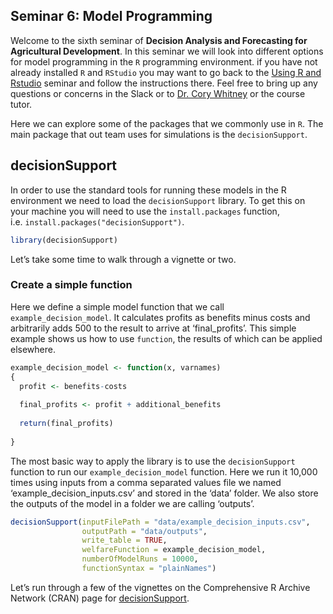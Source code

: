 ## Seminar 6: Model Programming {#model_programming} 
<!-- reference with [Model programming](#model_programming) -->

Welcome to the sixth seminar of **Decision Analysis and Forecasting for Agricultural Development**. In this seminar we will look into different options for model programming in the `R` programming environment. if you have not already installed `R` and `RStudio` you may want to go back to the [Using R and Rstudio](#r_rstudio) seminar and follow the instructions there. Feel free to bring up any questions or concerns in the Slack or to [Dr. Cory Whitney](mailto:cory.whitney@uni-bonn.de?subject=[Seminar_4]%20Decision%20Analysis%20Lecture) or the course tutor.

<!-- Causal model / diagram / Impact pathway / Theory of change -->

Here we can explore some of the packages that we commonly use in `R`. The main package that out team uses for simulations is the `decisionSupport`. 

## decisionSupport

In order to use the standard tools for running these models in the R environment we need to load the `decisionSupport` library. To get this on your machine you will need to use the `install.packages` function, i.e. `install.packages("decisionSupport")`. 

```r
library(decisionSupport)
```

Let's take some time to walk through a vignette or two.

### Create a simple function

Here we define a simple model function that we call `example_decision_model`. It calculates profits as benefits minus costs and arbitrarily adds 500 to the result to arrive at 'final_profits'. This simple example shows us how to use `function`, the results of which can be applied elsewhere. 

```r
example_decision_model <- function(x, varnames)
{
  profit <- benefits-costs
  
  final_profits <- profit + additional_benefits
  
  return(final_profits)
  
}
```

The most basic way to apply the library is to use the `decisionSupport` function to run our `example_decision_model` function. Here we run it 10,000 times using inputs from a comma separated values file we named 'example_decision_inputs.csv' and stored in the 'data' folder. We also store the outputs of the model in a folder we are calling 'outputs'. 

```r
decisionSupport(inputFilePath = "data/example_decision_inputs.csv", 
                outputPath = "data/outputs", 
                write_table = TRUE, 
                welfareFunction = example_decision_model, 
                numberOfModelRuns = 10000, 
                functionSyntax = "plainNames")
```

Let's run through a few of the vignettes on the Comprehensive R Archive Network (CRAN) page for [decisionSupport](https://cran.r-project.org/web/packages/decisionSupport/index.html).

<!-- -	RSTAN, Other modeling programs - Betancourt’s work (selected blogs, talks, git repos, Stan, HCMC) -->
<!-- -	Yihui (markdown etc.) -->
<!-- -	Assignments:  -->
<!-- -	1. “episode 3, with Colin Carroll. He mentions Tom Rainforth's thesis.”  – Alex Andorra (about his interview with Colin Carol on the podcast Learning Bayesian Statistics) -->
<!-- -	Rainforth, Tom. “Automating Inference, Learning, and Design Using Probabilistic Programming.” Doctor of Philosophy, University of Oxford, 2017. -->
